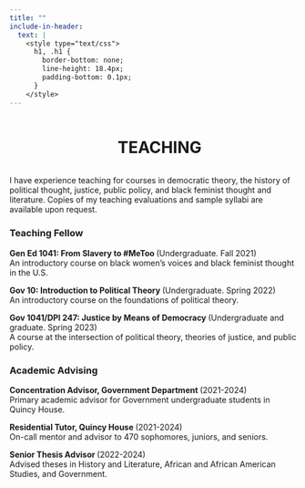 ```yaml
---
title: ""
include-in-header:
  text: |
    <style type="text/css">
      h1, .h1 {
        border-bottom: none;
        line-height: 18.4px;
        padding-bottom: 0.1px;
      }
    </style>
---
```


::: column-page-inset
::: columns
::: {.column width="35%"}
:::

::: {.column width="65%"}
# TEACHING {style="text-transform:none;"}
:::
:::
:::

####### 

I have experience teaching for courses in democratic theory, the history of political thought, justice, public policy, and black feminist thought and literature. Copies of my teaching evaluations and sample syllabi are available upon request.

### Teaching Fellow

<h7 style="font-weight: bold"> Gen Ed 1041: From Slavery to #MeToo </h7> (Undergraduate. Fall 2021) <br> An introductory course on black women’s voices and black feminist thought in the U.S.

<h7 style="font-weight: bold"> Gov 10: Introduction to Political Theory </h7> (Undergraduate. Spring 2022) <br> An introductory course on the foundations of political theory.

<h7 style="font-weight: bold"> Gov 1041/DPI 247: Justice by Means of Democracy </h7> (Undergraduate and graduate. Spring 2023) <br> A course at the intersection of political theory, theories of justice, and public policy.

### Academic Advising

<h7 style="font-weight: bold">Concentration Advisor, Government Department </h7> (2021-2024) <br> Primary academic advisor for Government undergraduate students in Quincy House.

<h7 style="font-weight: bold"> Residential Tutor, Quincy House </h7> (2021-2024) <br> On-call mentor and advisor to 470 sophomores, juniors, and seniors.

<h7 style="font-weight: bold">Senior Thesis Advisor </h7> (2022-2024) <br> Advised theses in History and Literature, African and African American Studies, and Government.

<br>
